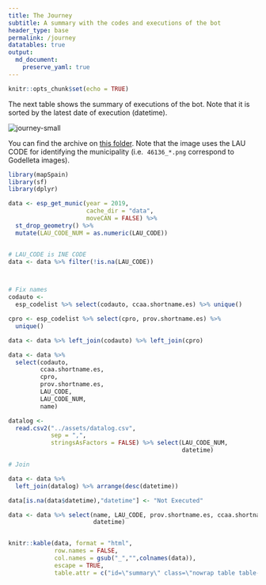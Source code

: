 ---
title: The Journey
subtitle: A summary with the codes and executions of the bot
header_type: base
permalink: /journey
datatables: true
output: 
  md_document:
    preserve_yaml: true
---

```{r setup, include=FALSE}
knitr::opts_chunk$set(echo = TRUE)
```

The next table shows the summary of executions of the bot. Note that it is 
sorted by the latest date of execution (datetime).

<img src="https://dieghernan.github.io/spain-munic-bot/assets/img/journey.png" alt="journey-small" class="img-thumbnail" style="max-width: 33%;">

You can find the archive on [this folder](https://github.com/dieghernan/spain-munic-bot/tree/main/assets/img). Note
that the image uses the LAU CODE for identifying the municipality (i.e. 
`46136_*.png` correspond to Godelleta images).


```{r summary, echo=FALSE, message=FALSE, warning=FALSE}

library(mapSpain)
library(sf)
library(dplyr)

data <- esp_get_munic(year = 2019,
                      cache_dir = "data",
                      moveCAN = FALSE) %>%
  st_drop_geometry() %>%
  mutate(LAU_CODE_NUM = as.numeric(LAU_CODE))


# LAU_CODE is INE CODE
data <- data %>% filter(!is.na(LAU_CODE))



# Fix names
codauto <-
  esp_codelist %>% select(codauto, ccaa.shortname.es) %>% unique()

cpro <- esp_codelist %>% select(cpro, prov.shortname.es) %>%
  unique()

data <- data %>% left_join(codauto) %>% left_join(cpro)

data <- data %>%
  select(codauto,
         ccaa.shortname.es,
         cpro,
         prov.shortname.es,
         LAU_CODE,
         LAU_CODE_NUM,
         name)

datalog <-
  read.csv2("../assets/datalog.csv",
            sep = ",",
            stringsAsFactors = FALSE) %>% select(LAU_CODE_NUM,
                                                 datetime)

# Join

data <- data %>%
  left_join(datalog) %>% arrange(desc(datetime))

data[is.na(data$datetime),"datetime"] <- "Not Executed"

data <- data %>% select(name, LAU_CODE, prov.shortname.es, ccaa.shortname.es, 
                        datetime)


knitr::kable(data, format = "html",
             row.names = FALSE,
             col.names = gsub("_","",colnames(data)),
             escape = TRUE,
             table.attr = c("id=\"summary\" class=\"nowrap table table-striped stripe table-sm display compact\""))


```


